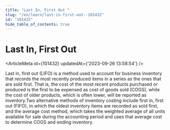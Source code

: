 ```yaml
---
title: "Last In, First Out "
slug: "/en/learn/last-in-first-out--101432"
id: "101432"
hide_table_of_contents: true
---
```



# Last In, First Out 

<ArticleMeta id={101432} updatedAt={'2023-09-26 13:58:54'} />
<div className='border-solid border-b border-t-0 my-4 border-[var(--ifm-color-gray-300)]' />

Last in, first out (LIFO) is a method used to account for business inventory that records the most recently produced items in a series as the ones that are sold first. That is, the cost of the most recent products purchased or produced is the first to be expensed as cost of goods sold (COGS), while the cost of older products, which is often lower, will be reported as inventory.Two alternative methods of inventory costing include first in, first out (FIFO), in which the oldest inventory items are recorded as sold first, and the average cost method, which takes the weighted average of all units available for sale during the accounting period and uses that average cost to determine COGS and ending inventory.
